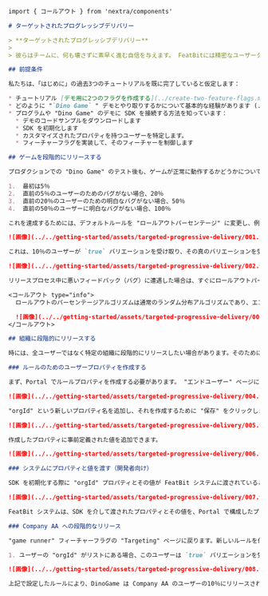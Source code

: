 ```markdown
import { コールアウト } from 'nextra/components'

# ターゲットされたプログレッシブデリバリー

> **ターゲットされたプログレッシブデリバリー**
>
> 彼らはチームに、何も壊さずに素早く進む自信を与えます。 FeatBitには精密なユーザーターゲティングと、リング展開、パーセンテージ展開、カナリー・ローンチなど、さまざまなターゲットロールアウトを可能にするフィーチャーフラグルールがあります。これらのターゲットを絞った段階的なリリース戦略またはリリースフローは、大規模な一括ウォーターフォールリリースよりもはるかにリスクが少なくすみます。コードを速く書き、リスクを減らし、顧客体験を継続的に改善するために、ターゲットされたプログレッシブデリバリーテクニックを活用してください。

## 前提条件

私たちは、「はじめに」の過去3つのチュートリアルを既に完了していると仮定します：

* チュートリアル [デモ用に2つのフラグを作成する](../create-two-feature-flags.md) で、`game runner`と`difficulty mode`という2つのフィーチャーフラグを作成済みです。
* どのように "`Dino Game` " デモとやり取りするかについて基本的な経験があります (../try-interacting-with-the-demo.md) 。
* プログラムや "Dino Game" のデモに SDK を接続する方法を知っています：
  * デモのコードサンプルをダウンロードします
  * SDK を初期化します
  * カスタマイズされたプロパティを持つユーザーを特定します。
  * フィーチャーフラグを実装して、そのフィーチャーを制御します

## ゲームを段階的にリリースする

プロダクションでの "Dino Game" のテスト後も、ゲームが正常に動作するかどうかについては心配です。全ユーザーにとってのインシデントを避けるために、機能を段階的にリリースします。デフォルトでは、機能を以下のペースでリリースすることを計画しています。

1.  最初は5％
2.  直前の5％のユーザーのためのバグがない場合、20％
3.  直前の20％のユーザーのための明白なバグがない場合、50％
4.  直前の50％のユーザーに明白なバグがない場合、100％

これを達成するためには、デフォルトルールを "ロールアウトパーセンテージ" に変更し、例えば10％を `true` に、90％を `false` に割り当てるだけです。

![画像](../../getting-started/assets/targeted-progressive-delivery/001.webp)

これは、10％のユーザーが `true` バリエーションを受け取り、その真のバリエーションを受け取ったユーザーに DinoGame がリリースされることを意味します。

![画像](../../getting-started/assets/targeted-progressive-delivery/002.webp)

リリースプロセス中に悪いフィードバック（バグ）に遭遇した場合は、すぐにロールアウトパーセンテージを再割り当てすることにより、機能のリリースを即座に元に戻すことができます。

<コールアウト type="info">
  ロールアウトのパーセンテージアルゴリズムは通常のランダム分布アルゴリズムであり、エンドユーザーIDに基づいて計算されます。

  ![画像](../../getting-started/assets/targeted-progressive-delivery/003.webp)
</コールアウト>

## 組織に段階的にリリースする

時には、全ユーザーではなく特定の組織に段階的にリリースしたい場合があります。そのためには、「Rules」セクションにルールを作成できます。

### ルールのためのユーザープロパティを作成する

まず、Portal でルールプロパティを作成する必要があります。 "エンドユーザー" ページに移動し、"プロパティ" ボタンをクリックします。

![画像](../../getting-started/assets/targeted-progressive-delivery/004.webp)

"orgId" という新しいプロパティ名を追加し、それを作成するために "保存" をクリックします。

![画像](../../getting-started/assets/targeted-progressive-delivery/005.webp)

作成したプロパティに事前定義された値を追加できます。

![画像](../../getting-started/assets/targeted-progressive-delivery/006.webp)

### システムにプロパティと値を渡す（開発者向け）

SDK を初期化する際に "orgId" プロパティとその値が FeatBit システムに渡されていることを確認してください。先ほど作成したプロパティのキーが、SDK 初期化のコードで渡したものと同じであることを確認してください。

![画像](../../getting-started/assets/targeted-progressive-delivery/007.webp)

FeatBit システムは、SDK を介して渡されたプロパティとその値を、Portal で構成したプロパティと値と比較します。

### Company AA への段階的なリリース

"game runner" フィーチャーフラグの "Targeting" ページに戻ります。新しいルールを作成し、「Company AA への段階的なリリース」という名前のルールを追加します。

1. ユーザーの "orgId" がリストにある場合、このユーザーは `true` バリエーションを受信する機会が10％あります。

![画像](../../getting-started/assets/targeted-progressive-delivery/008.webp)

上記で設定したルールにより、DinoGame は Company AA のユーザーの10％にリリースされます。リリースプロセス中に悪いフィードバック（バグ）に遭遇した場合は、すぐにロールアウトパーセンテージを再割り当てすることにより、機能のリリースを即座に元に戻すことができます。
```
